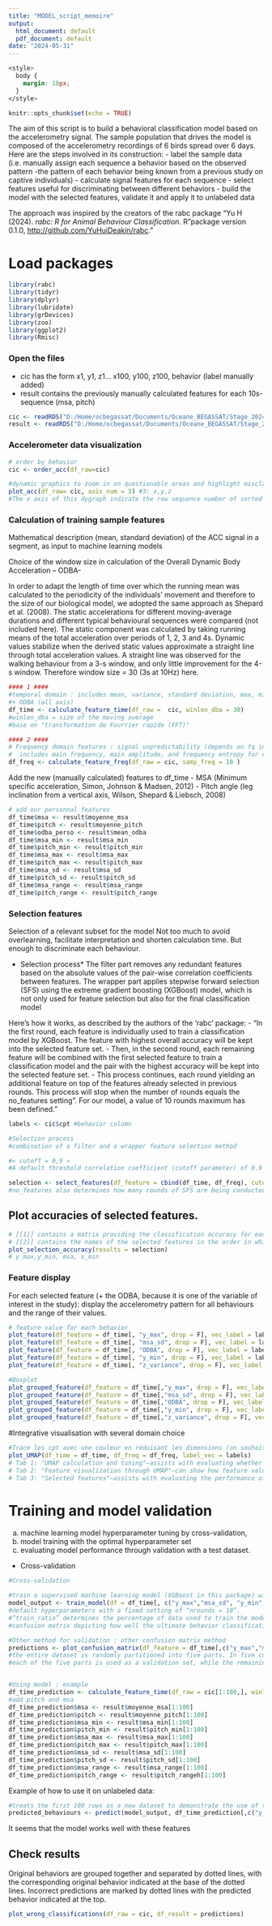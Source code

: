 ---
title: "MODEL_script_memoire"
output:
  html_document: default
  pdf_document: default
date: "2024-05-31"
---

```{css, echo=FALSE}
<style>
  body {
    margin: 10px; 
  }
</style>
```

```{r setup, include=FALSE}
knitr::opts_chunk$set(echo = TRUE)
```

The aim of this script is to build a behavioral classification model based on the accelerometry signal. The sample population that drives the model is composed of the accelerometry recordings of 6 birds spread over 6 days. 
Here are the steps involved in its construction: 
- label the sample data (i.e. manually assign each sequence a behavior based on the observed pattern -the pattern of each behavior being known from a previous study on captive individuals)
- calculate signal features for each sequence
- select features useful for discriminating between different behaviors
- build the model with the selected features, validate it and apply it to unlabeled data

The approach was inspired by the creators of the rabc package
"Yu H (2024). _rabc: R for Animal Behaviour Classification_. R"package version 0.1.0, <http://github.com/YuHuiDeakin/rabc>."

# Load packages

```{r, echo = TRUE, results='hide', message=FALSE, warning=FALSE}
library(rabc)
library(tidyr)
library(dplyr)
library(lubridate)
library(grDevices)
library(zoo)
library(ggplot2)
library(Rmisc)
```

### Open the files

-   cic has the form x1, y1, z1... x100, y100, z100, behavior (label manually added)
-   result contains the previously manually calculated features for each 10s-sequence (msa, pitch)

```{r}
cic <- readRDS("D:/Home/ocbegassat/Documents/Oceane_BEGASSAT/Stage_2024_ECOBIO/Scripts_current/script_memoire/cic")
result <- readRDS("D:/Home/ocbegassat/Documents/Oceane_BEGASSAT/Stage_2024_ECOBIO/Scripts_current/script_memoire/result")
```

### Accelerometer data visualization

```{r, warning=FALSE}
# order by behavior 
cic <- order_acc(df_raw=cic)

#dynamic graphics to zoom in on questionable areas and highlight misclassified behaviours
plot_acc(df_raw= cic, axis_num = 3) #3: x,y,z
#The x axis of this dygraph indicate the row sequence number of sorted dataset

```

### Calculation of training sample features

Mathematical description (mean, standard deviation) of the ACC signal in a segment, as input to machine learning models

Choice of the window size in calculation of the Overall Dynamic Body Acceleration – ODBA- 

In order to adapt the length of time over which the running mean was calculated to the periodicity of the individuals' movement and therefore to the size of our biological model, we adopted the same approach as Shepard et al. (2008). The static accelerations for different moving-average durations and different typical behavioural sequences were compared (not included here). The static component was calculated by taking running means of the total acceleration over periods of 1, 2, 3 and 4s. Dynamic values stabilize when the derived static values approximate a straight line through total acceleration values. A straight line was observed for the walking behaviour from a 3-s window, and only little improvement for the 4-s window.
Therefore window size = 30 (3s at 10Hz) here.

```{r, cache=T}

#### 1 ####
#temporal domain : includes mean, variance, standard deviation, max, min, range for EACH AXIS
#+ ODBA (all axis)
df_time <- calculate_feature_time(df_raw =  cic, winlen_dba = 30)
#winlen_dba = size of the moving average
#base on "transformation de Fourrier rapide (FFT)"

#### 2 ####
# Frequency domain features : signal unpredictability (depends on fq in Hz, as the param "samp_freq", here 10Hz)
#  includes main frequency, main amplitude, and frequency entropy for each axis
df_freq <- calculate_feature_freq(df_raw = cic, samp_freq = 10 )
```

Add the new (manually calculated) features to df_time
- MSA (Minimum specific acceleration, Simon, Johnson & Madsen, 2012)
- Pitch angle (leg inclination from a vertical axis, Wilson, Shepard & Liebsch, 2008)

```{r}
# add our personnal features
df_time$msa <- result$moyenne_msa
df_time$pitch <- result$moyenne_pitch
df_time$odba_perso <- result$mean_odba
df_time$msa_min <- result$msa_min
df_time$pitch_min <- result$pitch_min
df_time$msa_max <- result$msa_max
df_time$pitch_max <- result$pitch_max
df_time$msa_sd <- result$msa_sd
df_time$pitch_sd <- result$pitch_sd
df_time$msa_range <- result$msa_range
df_time$pitch_range <- result$pitch_range
```

### Selection features

Selection of a relevant subset for the model 
Not too much to avoid overlearning, facilitate interpretation and shorten calculation time.
But enough to discriminate each behaviour.

* Selection process*
The filter part removes any redundant features based on the absolute values of the pair-wise correlation coefficients between features. 
The wrapper part applies stepwise forward selection (SFS) using the extreme gradient boosting (XGBoost) model, which is not only used for feature selection but also for the final classification model 

Here's how it works, as described by the authors of the ‘rabc’ package: 
- "In the first round, each feature is individually used to train a classification model by XGBoost. 
The feature with highest overall accuracy will be kept into the selected feature set. 
- Then, in the second round, each remaining feature will be combined with the first selected feature 
to train a classification model and the pair with the highest accuracy will be kept into the selected feature set.
- This process continues, each round yielding an additional feature on top of the features already selected in previous rounds. This process will stop when the number of rounds equals the no_features setting”. 
For our model, a value of 10 rounds maximum has been defined." 

```{r, echo = TRUE, results='hide', warning = F, cache=T}
labels <- cic$cpt #behavior column

#Selection process 
#combination of a filter and a wrapper feature selection method

#« cutoff = 0,9 » 
#A default threshold correlation coefficient (cutoff parameter) of 0.9 was chosen so that the selected features had no correlations. 

selection <- select_features(df_feature = cbind(df_time, df_freq), cutoff = 0.9, vec_label = labels, no_features = 10)
#no_features also determines how many rounds of SFS are being conducted.
```

## Plot accuracies of selected features.

```{r}
# [[1]] contains a matrix providing the classification accuracy for each of the features (columns) across all steps (rows, top row being the first step) of the SFS process.
# [[2]] contains the names of the selected features in the order in which they were selected in the SFS process
plot_selection_accuracy(results = selection)
# y_max,y_min, msa, x_min
```
### Feature display

For each selected feature (+ the ODBA, because it is one of the variable of interest in the study): display the accelerometry pattern for all behaviours and the range of their values.
```{r, warning=FALSE}
# feature value for each behavior
plot_feature(df_feature = df_time[, "y_max", drop = F], vec_label = labels)
plot_feature(df_feature = df_time[, "msa_sd", drop = F], vec_label = labels)
plot_feature(df_feature = df_time[, "ODBA", drop = F], vec_label = labels)
plot_feature(df_feature = df_time[, "y_min", drop = F], vec_label = labels)
plot_feature(df_feature = df_time[, "z_variance", drop = F], vec_label = labels)

#Boxplot 
plot_grouped_feature(df_feature = df_time[,"y_max", drop = F], vec_label = labels, geom = "boxplot")
plot_grouped_feature(df_feature = df_time[,"msa_sd", drop = F], vec_label = labels, geom = "boxplot")
plot_grouped_feature(df_feature = df_time[,"ODBA", drop = F], vec_label = labels, geom = "boxplot")
plot_grouped_feature(df_feature = df_time[,"y_min", drop = F], vec_label = labels, geom = "boxplot")
plot_grouped_feature(df_feature = df_time[,"z_variance", drop = F], vec_label = labels, geom = "boxplot")

```

#Integrative visualisation with several domain choice

```{r, echo = TRUE, results='hide', warning=FALSE}
#Trace les cpt avec une couleur en réduisant les dimensions (on souhaite un groupe isolé par cpt dans l'idéal) -> issu de shiny
plot_UMAP(df_time = df_time, df_freq = df_freq, label_vec = labels)
# Tab 1: "UMAP calculation and tuning"—assists with evaluating whether ACC features adequately represent behaviors. 
# Tab 2: "Feature visualization through UMAP"—can show how feature values vary across the two-dimensional UMAP plot. 
# Tab 3: "Selected features"—assists with evaluating the performance of selected features in differentiating between the different behaviors.

```

# Training and model validation

(a) machine learning model hyperparameter tuning by cross-validation,
(b) model training with the optimal hyperparameter set
(c) evaluating model performance through validation with a test dataset.

-   Cross-validation

```{r, warning = F}
#Cross-validation

#train a supervised machine learning model (XGBoost in this package) with the selected, most relevant features through function train_model. 
model_output <- train_model(df = df_time[, c("y_max","msa_sd", "y_min", "z_variance")], vec_label = labels, train_ratio = 0.75)
#default hyperparameters with a fixed setting of “nrounds = 10”.
#“train_ratio” determines the percentage of data used to train the model, the remainder of the data being used for model validation.
#confusion matrix depicting how well the ultimate behavior classification model predicts the different behaviors based on the validation part of the dataset only
```

```{r}
#Other method for validation : other confusion matrix method
predictions <- plot_confusion_matrix(df_feature = df_time[,c("y_max","msa_sd", "y_min", "z_variance")], vec_label = labels)
#the entire dataset is randomly partitioned into five parts. In five consecutive steps, 
#each of the five parts is used as a validation set, while the remaining four parts are used for model training. 


#Using model : example 
df_time_prediction <- calculate_feature_time(df_raw = cic[1:100,], winlen_dba = 30)
#add pitch and msa
df_time_prediction$msa <- result$moyenne_msa[1:100]
df_time_prediction$pitch <- result$moyenne_pitch[1:100]
df_time_prediction$msa_min <- result$msa_min[1:100]
df_time_prediction$pitch_min <- result$pitch_min[1:100]
df_time_prediction$msa_max <- result$msa_max[1:100]
df_time_prediction$pitch_max <- result$pitch_max[1:100]
df_time_prediction$msa_sd <- result$msa_sd[1:100]
df_time_prediction$pitch_sd <- result$pitch_sd[1:100]
df_time_prediction$msa_range <- result$msa_range[1:100]
df_time_prediction$pitch_range <- result$pitch_rangeh[1:100]
```


Example of how to use it on unlabeled data:
```{r}
#treats the first 100 rows as a new dataset to demonstrate the use of the model on another dataset
predicted_behaviours <- predict(model_output, df_time_prediction[,c("y_max","msa_sd", "y_min", "z_variance")])
```


It seems that the model works well with these features

## Check results

Original behaviors are grouped together and separated by dotted lines, with the corresponding original behavior indicated at the base of the dotted lines. Incorrect predictions are marked by dotted lines with the predicted behavior indicated at the top.







\n
\n
\n
```{r}
plot_wrong_classifications(df_raw = cic, df_result = predictions)
```
